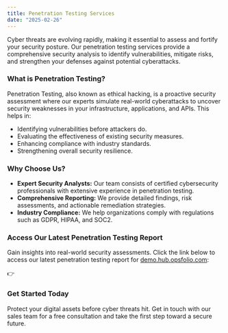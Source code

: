```yaml
---
title: Penetration Testing Services
date: "2025-02-26"
---
```



Cyber threats are evolving rapidly, making it essential to assess and fortify your security posture. Our penetration testing services provide a comprehensive security analysis to identify vulnerabilities, mitigate risks, and strengthen your defenses against potential cyberattacks.

### **What is Penetration Testing?**

Penetration Testing, also known as ethical hacking, is a proactive security assessment where our experts simulate real-world cyberattacks to uncover security weaknesses in your infrastructure, applications, and APIs. This helps in:

- Identifying vulnerabilities before attackers do.
- Evaluating the effectiveness of existing security measures.
- Enhancing compliance with industry standards.
- Strengthening overall security resilience.

### **Why Choose Us?**

- **Expert Security Analysts:** Our team consists of certified cybersecurity professionals with extensive experience in penetration testing.
- **Comprehensive Reporting:** We provide detailed findings, risk assessments, and actionable remediation strategies.
- **Industry Compliance:** We help organizations comply with regulations such as GDPR, HIPAA, and SOC2.

### **Access Our Latest Penetration Testing Report**

Gain insights into real-world security assessments. Click the link below to access our latest penetration testing report for [demo.hub.opsfolio.com](https://demo.hub.opsfolio.com/):

👉 <SecurityReportButton client:only="react" /> 






### **Get Started Today**

Protect your digital assets before cyber threats hit. Get in touch with our sales team for a free consultation and take the first step toward a secure future.